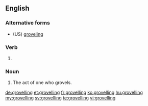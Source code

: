 ==English==

===Alternative forms===
* (US) [[groveling]]

===Verb===
{{head|en|present participle}}

# {{context|British|lang=en}} {{present participle of|grovel|lang=en}}

===Noun===
{{en-noun}}

# The act of one who grovels.

[[de:grovelling]]
[[et:grovelling]]
[[fr:grovelling]]
[[ko:grovelling]]
[[hu:grovelling]]
[[my:grovelling]]
[[sv:grovelling]]
[[te:grovelling]]
[[vi:grovelling]]